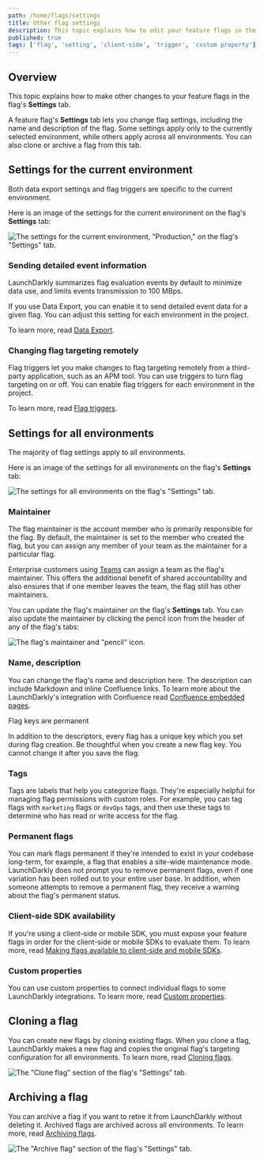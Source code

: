 ```yaml
---
path: /home/flags/settings
title: Other flag settings
description: This topic explains how to edit your feature flags in the flag's Settings tab. A feature flag's Settings tab lets you change flag settings, including the name and description of the flag.
published: true
tags: ['flag', 'setting', 'client-side', 'trigger', 'custom property']
---
```


## Overview

This topic explains how to make other changes to your feature flags in the flag's **Settings** tab.

A feature flag's **Settings** tab lets you change flag settings, including the name and description of the flag. Some settings apply only to the currently selected environment, while others apply across all environments. You can also clone or archive a flag from this tab.

## Settings for the current environment

Both data export settings and flag triggers are specific to the current environment.

Here is an image of the settings for the current environment on the flag's **Settings** tab:

![The settings for the current environment, "Production," on the flag's "Settings" tab.](flag-settings-current-environment.png)

### Sending detailed event information

LaunchDarkly summarizes flag evaluation events by default to minimize data use, and limits events transmission to 100 MBps.

If you use Data Export, you can enable it to send detailed event data for a given flag. You can adjust this setting for each environment in the project.

To learn more, read [Data Export](/home/data-export).

### Changing flag targeting remotely

Flag triggers let you make changes to flag targeting remotely from a third-party application, such as an APM tool. You can use triggers to turn flag targeting on or off. You can enable flag triggers for each environment in the project.

To learn more, read [Flag triggers](/home/feature-workflows/triggers).

## Settings for all environments

The majority of flag settings apply to all environments.

Here is an image of the settings for all environments on the flag's **Settings** tab:

![The settings for all environments on the flag's "Settings" tab.](flag-settings-all-environments.png)

### Maintainer

The flag maintainer is the account member who is primarily responsible for the flag. By default, the maintainer is set to the member who created the flag, but you can assign any member of your team as the maintainer for a particular flag.

Enterprise customers using [Teams](/home/teams) can assign a team as the flag's maintainer. This offers the additional benefit of shared accountability and also ensures that if one member leaves the team, the flag still has other maintainers.

You can update the flag's maintainer on the flag's **Settings** tab. You can also update the maintainer by clicking the pencil icon from the header of any of the flag's tabs:

![The flag's maintainer and "pencil" icon.](edit-flag-maintainer.png)

### Name, description

You can change the flag's name and description here. The description can include Markdown and inline Confluence links. To learn more about the LaunchDarkly's integration with Confluence read [Confluence embedded pages](/integrations/confluence).

<Callout intent="info">
  <CalloutTitle>Flag keys are permanent</CalloutTitle>
  <CalloutDescription>

In addition to the descriptors, every flag has a unique key which you set during flag creation. Be thoughtful when you create a new flag key. You cannot change it after you save the flag.

  </CalloutDescription>
</Callout>

### Tags

Tags are labels that help you categorize flags. They're especially helpful for managing flag permissions with custom roles. For example, you can tag flags with `marketing` flags or `devOps` tags, and then use these tags to determine who has read or write access for the flag.

### Permanent flags

You can mark flags permanent if they're intended to exist in your codebase long-term, for example, a flag that enables a site-wide maintenance mode. LaunchDarkly does not prompt you to remove permanent flags, even if one variation has been rolled out to your entire user base. In addition, when someone attempts to remove a permanent flag, they receive a warning about the flag's permanent status.

### Client-side SDK availability

If you're using a client-side or mobile SDK, you must expose your feature flags in order for the client-side or mobile SDKs to evaluate them. To learn more, read [Making flags available to client-side and mobile SDKs](/home/getting-started/feature-flags#making-flags-available-to-client-side-and-mobile-sdks).

### Custom properties

You can use custom properties to connect individual flags to some LaunchDarkly integrations. To learn more, read [Custom properties](/home/connecting/custom-properties/).

## Cloning a flag

You can create new flags by cloning existing flags. When you clone a flag, LaunchDarkly makes a new flag and copies the original flag's targeting configuration for all environments. To learn more, read [Cloning flags](/home/getting-started/feature-flags#cloning-flags).

![The "Clone flag" section of the flag's "Settings" tab.](flag-settings-clone.png)

## Archiving a flag

You can archive a flag if you want to retire it from LaunchDarkly without deleting it. Archived flags are archived across all environments. To learn more, read [Archiving flags](/home/code/flag-archive#archiving-flags).

![The "Archive flag" section of the flag's "Settings" tab.](flag-settings-archive.png)
